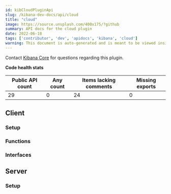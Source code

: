```yaml
---
id: kibCloudPluginApi
slug: /kibana-dev-docs/api/cloud
title: "cloud"
image: https://source.unsplash.com/400x175/?github
summary: API docs for the cloud plugin
date: 2022-06-18
tags: ['contributor', 'dev', 'apidocs', 'kibana', 'cloud']
warning: This document is auto-generated and is meant to be viewed inside our experimental, new docs system. Reach out in #docs-engineering for more info.
---
```




Contact [Kibana Core](https://github.com/orgs/elastic/teams/kibana-core) for questions regarding this plugin.

**Code health stats**

| Public API count  | Any count | Items lacking comments | Missing exports |
|-------------------|-----------|------------------------|-----------------|
| 29 | 0 | 24 | 0 |

## Client

### Setup
<DocDefinitionList data={[cloudObj.client.setup]}/>

### Functions
<DocDefinitionList data={cloudObj.client.functions}/>

### Interfaces
<DocDefinitionList data={cloudObj.client.interfaces}/>

## Server

### Setup
<DocDefinitionList data={[cloudObj.server.setup]}/>

